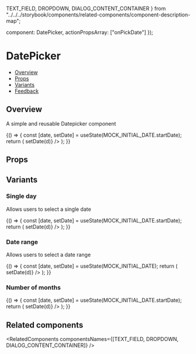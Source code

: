   TEXT_FIELD,
  DROPDOWN,
  DIALOG_CONTENT_CONTAINER
} from "../../../storybook/components/related-components/component-description-map";


  component: DatePicker,
  actionPropsArray: ["onPickDate"]
});

<Meta
  title="Pickers/DatePicker"
  component={DatePicker}
  argTypes={metaSettings.argTypes}
  decorators={metaSettings.decorators}
/>

<!--- Component template -->


<!--- Component documentation -->

# DatePicker

- [Overview](#overview)
- [Props](#props)
- [Variants](#variants)
- [Feedback](#feedback)

## Overview

A simple and reusable Datepicker component

<Canvas>
  <Story name="Overview">
    {() => {
      const [date, setDate] = useState(MOCK_INITIAL_DATE.startDate);
      return (
        <DialogContentContainer className={styles.datepickerDialogContentContainer}>
          <DatePicker data-testid="date-picker" date={date} onPickDate={d => setDate(d)} />
        </DialogContentContainer>
      );
    }}
  </Story>
</Canvas>

## Props

<ArgsTable of={DatePicker} />

## Variants

### Single day

Allows users to select a single date

<Canvas>
  <Story name="Single Day">
    {() => {
      const [date, setDate] = useState(MOCK_INITIAL_DATE.startDate);
      return (
        <DialogContentContainer className={styles.datepickerDialogContentContainer}>
          <DatePicker data-testid="date-picker" date={date} onPickDate={d => setDate(d)} />
        </DialogContentContainer>
      );
    }}
  </Story>
</Canvas>

### Date range

Allows users to select a date range

<Canvas>
  <Story name="Date Range">
    {() => {
      const [date, setDate] = useState(MOCK_INITIAL_DATE);
      return (
        <DialogContentContainer className={styles.datepickerDialogContentContainer}>
          <DatePicker
            date={date.startDate}
            endDate={date.endDate}
            range
            data-testid="date-picker"
            onPickDate={d => setDate(d)}
          />
        </DialogContentContainer>
      );
    }}
  </Story>
</Canvas>

### Number of months

<Canvas>
  <Story name="Number Of Months">
    {() => {
      const [date, setDate] = useState(MOCK_INITIAL_DATE.startDate);
      return (
        <DialogContentContainer className={styles.datepickerDialogContentContainer}>
          <DatePicker numberOfMonths={2} data-testid="date-picker" date={date} onPickDate={d => setDate(d)} />
        </DialogContentContainer>
      );
    }}
  </Story>
</Canvas>

## Related components

<RelatedComponents componentsNames={[TEXT_FIELD, DROPDOWN, DIALOG_CONTENT_CONTAINER]} />

